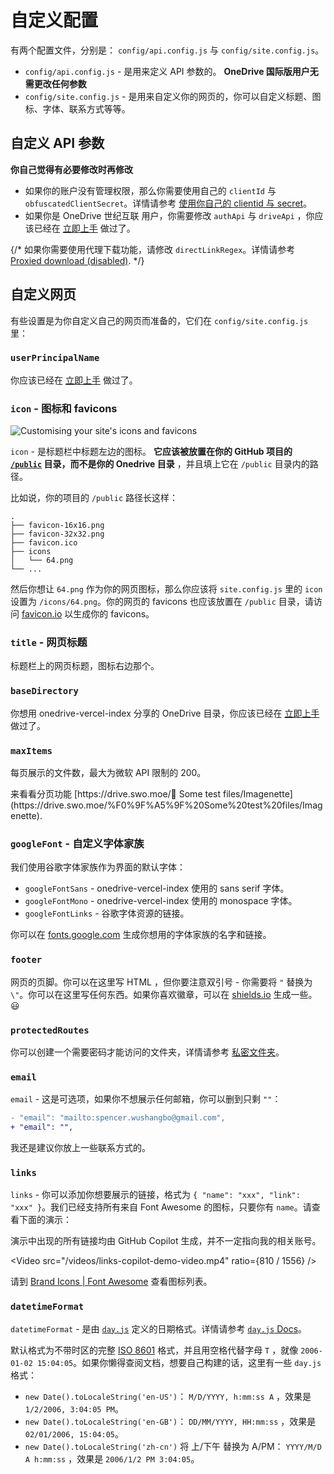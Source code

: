
# 自定义配置

有两个配置文件，分别是： `config/api.config.js` 与 `config/site.config.js`。

- `config/api.config.js` - 是用来定义 API 参数的。 **OneDrive 国际版用户无需更改任何参数**
- `config/site.config.js` - 是用来自定义你的网页的，你可以自定义标题、图标、字体、联系方式等等。

## 自定义 API 参数

**你自己觉得有必要修改时再修改**

- 如果你的账户没有管理权限，那么你需要使用自己的 `clientId` 与 `obfuscatedClientSecret`。详情请参考 [使用你自己的 clientid 与 secret](./advanced)。
- 如果你是 OneDrive 世纪互联 用户，你需要修改 `authApi` 与 `driveApi` ，你应该已经在 [立即上手](./getting-started) 做过了。

{/* 如果你需要使用代理下载功能，请修改 `directLinkRegex`。详情请参考 [Proxied download (disabled)](todo). */}

## 自定义网页

有些设置是为你自定义自己的网页而准备的，它们在 `config/site.config.js` 里：

### `userPrincipalName`

你应该已经在 [立即上手](./getting-started) 做过了。

### `icon` - 图标和 favicons

![Customising your site's icons and favicons]( ./_images/custom-configs/customising-icons.png)

`icon` - 是标题栏中标题左边的图标。 **它应该被放置在你的 GitHub 项目的 [`/public`](https://github.com/spencerwooo/onedrive-vercel-index/tree/main/public) 目录，而不是你的 Onedrive 目录** ，并且填上它在 `/public` 目录内的路径。

比如说，你的项目的 `/public` 路径长这样：

```
.
├── favicon-16x16.png
├── favicon-32x32.png
├── favicon.ico
├── icons
│   └── 64.png
└── ...
```

然后你想让 `64.png` 作为你的网页图标，那么你应该将 `site.config.js` 里的 `icon` 设置为 `/icons/64.png`。你的网页的 favicons 也应该放置在 `/public` 目录，请访问 [favicon.io](http://favicon.io) 以生成你的 favicons。

### `title` - 网页标题

标题栏上的网页标题，图标右边那个。

### `baseDirectory`

你想用 onedrive-vercel-index 分享的 OneDrive 目录，你应该已经在 [立即上手](./getting-started) 做过了。

### `maxItems`

每页展示的文件数，最大为微软 API 限制的 200。

<Callout emoji="➡️">
  来看看分页功能 [https://drive.swo.moe/🥟 Some test files/Imagenette](https://drive.swo.moe/%F0%9F%A5%9F%20Some%20test%20files/Imagenette).
</Callout>

### `googleFont` - 自定义字体家族

我们使用谷歌字体家族作为界面的默认字体：

- `googleFontSans` - onedrive-vercel-index 使用的 sans serif 字体。
- `googleFontMono` - onedrive-vercel-index 使用的 monospace 字体。
- `googleFontLinks` - 谷歌字体资源的链接。

你可以在 [fonts.google.com](https://fonts.google.com/) 生成你想用的字体家族的名字和链接。

### `footer`

网页的页脚。你可以在这里写 HTML ，但你要注意双引号 - 你需要将 `"` 替换为 `\"`。你可以在这里写任何东西。如果你喜欢徽章，可以在 [shields.io](http://shields.io) 生成一些。😃

### `protectedRoutes`

你可以创建一个需要密码才能访问的文件夹，详情请参考 [私密文件夹](./features/protected-folders)。

### `email`

`email` - 这是可选项，如果你不想展示任何邮箱，你可以删到只剩 `""`：

```diff
- "email": "mailto:spencer.wushangbo@gmail.com",
+ "email": "",
```

我还是建议你放上一些联系方式的。

### `links`

`links` - 你可以添加你想要展示的链接，格式为 `{ "name": "xxx", "link": "xxx" }`。我们已经支持所有来自 Font Awesome 的图标，只要你有 `name`。请查看下面的演示：

<Callout emoji="💦">
  演示中出现的所有链接均由 GitHub Copilot 生成，并不一定指向我的相关账号。
</Callout>

<Video src="/videos/links-copilot-demo-video.mp4" ratio={810 / 1556} />

请到 [Brand Icons | Font Awesome](https://fontawesome.com/icons?s=brands) 查看图标列表。

### `datetimeFormat`

`datetimeFormat` - 是由 [`day.js`](https://day.js.org/) 定义的日期格式。详情请参考 [`day.js` Docs](https://day.js.org/docs/en/display/format)。

默认格式为不带时区的完整 [ISO 8601](https://en.wikipedia.org/wiki/ISO_8601) 格式，并且用空格代替字母 `T` ，就像 `2006-01-02 15:04:05`。如果你懒得查阅文档，想要自己构建的话，这里有一些 `day.js` 格式：

- `new Date().toLocaleString('en-US')`： `M/D/YYYY, h:mm:ss A` ，效果是 `1/2/2006, 3:04:05 PM`。
- `new Date().toLocaleString('en-GB')`： `DD/MM/YYYY, HH:mm:ss` ，效果是 `02/01/2006, 15:04:05`。
- `new Date().toLocaleString('zh-cn')` 将 上/下午 替换为 A/PM： `YYYY/M/D A h:mm:ss` ，效果是 `2006/1/2 PM 3:04:05`。
